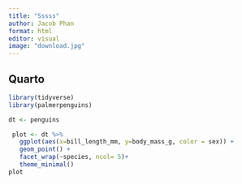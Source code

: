 ```yaml
---
title: "Sssss"
author: Jacob Phan
format: html
editor: visual
image: "download.jpg"
---
```


## Quarto

```r
library(tidyverse)
library(palmerpenguins)
```

```r
dt <- penguins

 plot <- dt %>%
   ggplot(aes(x=bill_length_mm, y=body_mass_g, color = sex)) +
   geom_point() +
   facet_wrap(~species, ncol= 5)+
   theme_minimal()
plot
```
